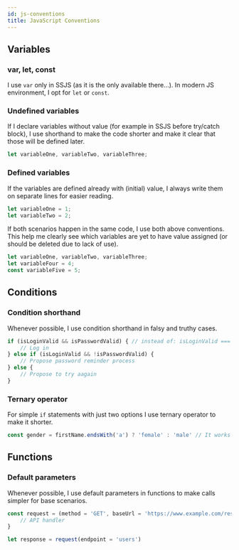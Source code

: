 ```yaml
---
id: js-conventions
title: JavaScript Conventions
---
```



<LeadText content='Highly opinionated choice of JavaScript coding conventions I found useful. Treat as inspiration.' />

## Variables

### var, let, const

I use `var` only in SSJS (as it is the only available there...). In modern JS environment, I opt for `let` or `const`.

### Undefined variables

If I declare variables without value (for example in SSJS before try/catch block), I use shorthand to make the code shorter and make it clear that those will be defined later.

```js
let variableOne, variableTwo, variableThree;
```

### Defined variables

If the variables are defined already with (initial) value, I always write them on separate lines for easier reading.

```js
let variableOne = 1;
let variableTwo = 2;
```

If both scenarios happen in the same code, I use both above conventions. This help me clearly see which variables are yet to have value assigned (or should be deleted due to lack of use).

```js
let variableOne, variableTwo, variableThree;
let variableFour = 4;
const variableFive = 5;
```

## Conditions

### Condition shorthand

Whenever possible, I use condition shorthand in falsy and truthy cases.

```js
if (isLoginValid && isPasswordValid) { // instead of: isLoginValid === true
    // Log in
} else if (isLoginValid && !isPasswordValid) {
    // Propose password reminder process
} else {
    // Propose to try aagain
}
```

### Ternary operator

For simple `if` statements with just two options I use ternary operator to make it shorter.

```js
const gender = firstName.endsWith('a') ? 'female' : 'male' // It works for polish names ;)
```

## Functions

### Default parameters

Whenever possible, I use default parameters in functions to make calls simpler for base scenarios.

```js
const request = (method = 'GET', baseUrl = 'https://www.example.com/rest/', endpoint, payload = '') => {
    // API handler
}

let response = request(endpoint = 'users')
```
